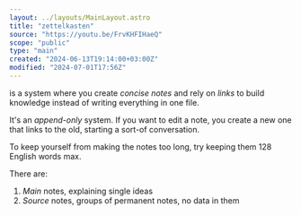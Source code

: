 ```yaml
---
layout: ../layouts/MainLayout.astro
title: "zettelkasten"
source: "https://youtu.be/FrvKHFIHaeQ"
scope: "public"
type: "main"
created: "2024-06-13T19:14:00+03:00Z"
modified: "2024-07-01T17:56Z"
---
```


is a system where you create *concise notes* and rely on *links* to build knowledge instead of writing everything in one file.

It's an *append-only* system. If you want to edit a note, you create a new one that links to the old, starting a sort-of conversation.

To keep yourself from making the notes too long, try keeping them 128 English words max.

There are:
1. *Main* notes, explaining single ideas
2. *Source* notes, groups of permanent notes, no data in them